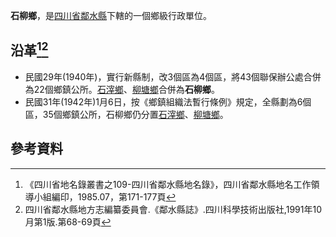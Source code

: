 '''石柳鄉'''，是[[四川省|四川省]][[鄰水縣|鄰水縣]]下轄的一個鄉級行政單位。

== 沿革<ref>《四川省地名錄叢書之109-四川省鄰水縣地名錄》，四川省鄰水縣地名工作領導小組編印，1985.07，第171-177頁</ref><ref>四川省鄰水縣地方志編纂委員會.《鄰水縣誌》.四川科學技術出版社,1991年10月第1版.第68-69頁</ref>==
* 民國29年(1940年)，實行新縣制，改3個區為4個區，將43個聯保辦公處合併為22個鄉鎮公所。[[石滓鄉|石滓鄉]]、[[柳塘鄉|柳塘鄉]]合併為'''石柳鄉'''。
* 民國31年(1942年)1月6日，按《鄉鎮組織法暫行條例》規定，全縣劃為6個區，35個鄉鎮公所，石柳鄉仍分置[[石滓鄉|石滓鄉]]、[[柳塘鄉|柳塘鄉]]。

== 參考資料 ==
{{reflist}}
{{行政區劃小作品}}
{{鄰水縣行政區劃（民國29年4月至民國31年1月6日）}}
{{鄰水縣行政區劃}}